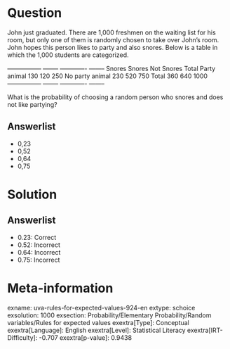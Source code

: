 Question
========

John just graduated. There are 1,000 freshmen on the waiting list for his room, but only one of them is randomly chosen to take over John's room. John hopes this person likes to party and also snores. Below is a table in which the 1,000 students are categorized.

  ----------------- -------- ------------- -------- Snores Snores Not Snores Total Party animal 130 120 250 No party animal 230 520 750 Total 360 640 1000 ----------------- -------- ------------- --------

What is the probability of choosing a random person who snores and does not like partying?

Answerlist
----------

* 0,23
* 0,52
* 0,64
* 0,75

Solution
========

Answerlist
----------

* 0.23: Correct
* 0.52: Incorrect
* 0.64: Incorrect
* 0.75: Incorrect

Meta-information
================
exname: uva-rules-for-expected-values-924-en
extype: schoice
exsolution: 1000
exsection: Probability/Elementary Probability/Random variables/Rules for expected values
exextra[Type]: Conceptual
exextra[Language]: English
exextra[Level]: Statistical Literacy
exextra[IRT-Difficulty]: -0.707
exextra[p-value]: 0.9438
